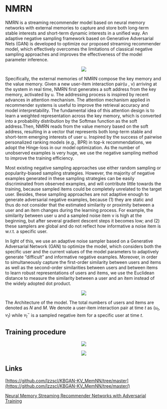 # NMRN

NMRN is a streaming recommender model based on neural memory networks with external memories to capture and store both long-term stable interests and short-term dynamic interests in a unified way. An adaptive negative sampling framework based on Generative Adversarial Nets (GAN) is developed to optimize our proposed streaming recommender model, which effectively overcomes the limitations of classical negative sampling approaches and improves the effectiveness of the model parameter inference.

<p><center><img src='https://github.com/recohut/incremental-learning/raw/a6fdcde2e8af7ebfd9f5efd278c487e0e9560cb3/docs/_images/L926913_1.png'></center></p>

Specifically, the external memories of NMRN compose the key memory and the value memory. Given a new user-item interaction pair(u , v) arriving at the system in real time, NMRN first generates a soft address from the key memory, activated by u. The addressing process is inspired by recent advances in attention mechanism. The attention mechanism applied in recommender systems is useful to improve the retrieval accuracy and model interpretability. The fundamental idea of this attention design is to learn a weighted representation across the key memory, which is converted into a probability distribution by the Softmax function as the soft address.Then, NMRN reads from the value memory based on the soft address, resulting in a vector that represents both long-term stable and short-term emerging interests of user u. Inspired by the success of pairwise personalized ranking models (e.g., BPR) in top-k recommendations, we adopt the Hinge-loss in our model optimization. As the number of unobserved examples is very huge, we use the negative sampling method to improve the training efficiency.

Most existing negative sampling approaches use either random sampling or popularity-biased sampling strategies. However, the majority of negative examples generated in these sampling strategies can be easily discriminated from observed examples, and will contribute little towards the training, because sampled items could be completely unrelated to the target user. Besides, these sampling approaches are not adaptive enough to generate adversarial negative examples, because (1) they are static and thus do not consider that the estimated similarity or proximity between a user and an item changes during the learning process. For example, the similarity between user u and a sampled noise item v is high at the beginning, but after several gradient descent steps it becomes low; and (2) these samplers are global and do not reflect how informative a noise item is w.r.t. a specific user.

In light of this, we use an adaptive noise sampler based on a Generative Adversarial Network (GAN) to optimize the model, which considers both the specific user and the current values of the model parameters to adaptively generate “difficult” and informative negative examples. Moreover, in order to simultaneously capture the first-order similarity between users and items as well as the second-order similarities between users and between items to learn robust representations of users and items, we use the Euclidean distance to measure the similarity between a user and an item instead of the widely adopted dot product.

<p><center><img src='https://github.com/recohut/incremental-learning/raw/a6fdcde2e8af7ebfd9f5efd278c487e0e9560cb3/docs/_images/L926913_2.png'></center></p>

The Architecture of the model. The total numbers of users and items are denoted as $N$ and $M$. We denote a user-item interaction pair at time $t$ as $(u_t , v_t)$ while $v_t^-$ is a sampled negative item for a specific user at time $t$.

## Training procedure

<p><center><img src='https://github.com/recohut/incremental-learning/raw/a6fdcde2e8af7ebfd9f5efd278c487e0e9560cb3/docs/_images/L926913_3.png'></center></p>

<p><center><img src='https://github.com/recohut/incremental-learning/raw/a6fdcde2e8af7ebfd9f5efd278c487e0e9560cb3/docs/_images/L926913_4.png'></center></p>

## Links

[https://github.com/lzzscl/KBGAN-KV_MemNN/tree/master](https://github.com/lzzscl/KBGAN-KV_MemNN/tree/master/)

[Neural Memory Streaming Recommender Networks with Adversarial Training](https://dl.acm.org/doi/epdf/10.1145/3219819.3220004)